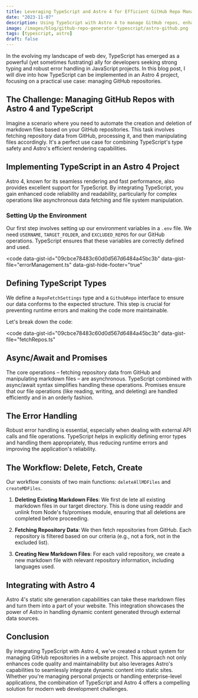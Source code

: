 ```yaml
---
title: Leveraging TypeScript and Astro 4 for Efficient GitHub Repo Management
date: "2023-11-07"
description: Using TypeScript with Astro 4 to manage GitHub repos, enhancing web dev with type safety & efficiency
image: /images/blog/github-repo-generator-typescript/astro-github.png
tags: [typescript, astro]
draft: false
---
```


In the evolving my landscape of web dev, TypeScript has emerged as a powerful (yet sometimes fustrating) ally for developers seeking strong typing and robust error handling in JavaScript projects. In this blog post, I will dive into how TypeScript can be implemented in an Astro 4 project, focusing on a practical use case: managing GitHub repositories.

## The Challenge: Managing GitHub Repos with Astro 4 and TypeScript

Imagine a scenario where you need to automate the creation and deletion of markdown files based on your GitHub repositories. This task involves fetching repository data from GitHub, processing it, and then manipulating files accordingly. It's a perfect use case for combining TypeScript's type safety and Astro's efficient rendering capabilities.

## Implementing TypeScript in an Astro 4 Project

Astro 4, known for its seamless rendering and fast performance, also provides excellent support for TypeScript. By integrating TypeScript, you gain enhanced code reliability and readability, particularly for complex operations like asynchronous data fetching and file system manipulation.

### Setting Up the Environment

Our first step involves setting up our environment variables in a `.env` file. We need `USERNAME`, `TARGET_FOLDER`, and `EXCLUDED_REPOS` for our GitHub operations. TypeScript ensures that these variables are correctly defined and used.

<code
  data-gist-id="09cbce78483c60d0d567d6484a45bc3b"
  data-gist-file="errorManagement.ts"
  data-gist-hide-footer="true"
></code>

## Defining TypeScript Types

We define a `RepoFetchSettings` type and a `GithubRepo` interface to ensure our data conforms to the expected structure. This step is crucial for preventing runtime errors and making the code more maintainable.

Let's break down the code:

<code
  data-gist-id="09cbce78483c60d0d567d6484a45bc3b"
  data-gist-file="fetchRepos.ts"
></code>

## Async/Await and Promises

The core operations – fetching repository data from GitHub and manipulating markdown files – are asynchronous. TypeScript combined with async/await syntax simplifies handling these operations. Promises ensure that our file operations (like reading, writing, and deleting) are handled efficiently and in an orderly fashion.

## The Error Handling

Robust error handling is essential, especially when dealing with external API calls and file operations. TypeScript helps in explicitly defining error types and handling them appropriately, thus reducing runtime errors and improving the application's reliability.

## The Workflow: Delete, Fetch, Create

Our workflow consists of two main functions: `deleteAllMDFiles` and `createMDFiles`.

1. **Deleting Existing Markdown Files**: We first de lete all existing markdown files in our target directory. This is done using readdir and unlink from Node's fs/promises module, ensuring that all deletions are completed before proceeding.

2. **Fetching Repository Data**: We then fetch repositories from GitHub. Each repository is filtered based on our criteria (e.g., not a fork, not in the excluded list).

3. **Creating New Markdown Files**: For each valid repository, we create a new markdown file with relevant repository information, including languages used.

## Integrating with Astro 4

Astro 4's static site generation capabilities can take these markdown files and turn them into a part of your website. This integration showcases the power of Astro in handling dynamic content generated through external data sources.

## Conclusion

By integrating TypeScript with Astro 4, we've created a robust system for managing GitHub repositories in a website project. This approach not only enhances code quality and maintainability but also leverages Astro's capabilities to seamlessly integrate dynamic content into static sites. Whether you're managing personal projects or handling enterprise-level applications, the combination of TypeScript and Astro 4 offers a compelling solution for modern web development challenges.
